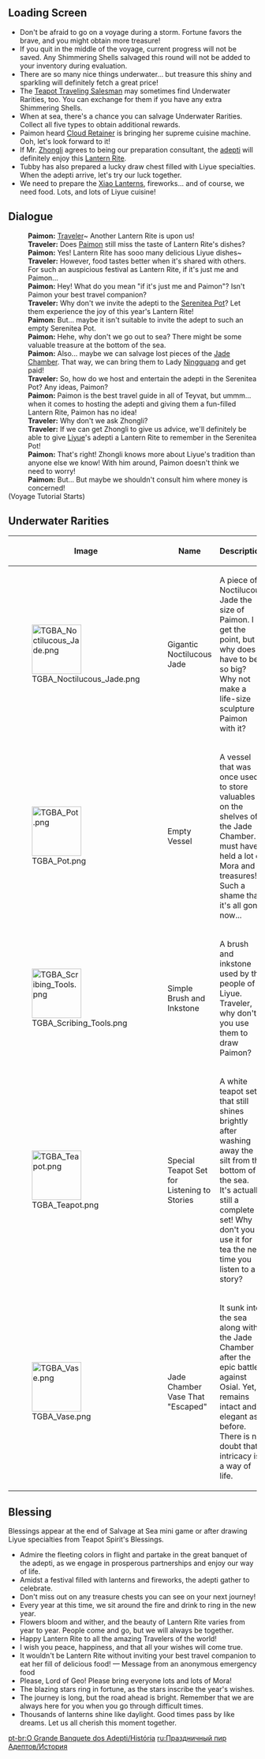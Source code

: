 {{EventTabs}}
==Loading Screen==
* Don't be afraid to go on a voyage during a storm. Fortune favors the brave, and you might obtain more treasure!
* If you quit in the middle of the voyage, current progress will not be saved. Any Shimmering Shells salvaged this round will not be added to your inventory during evaluation.
* There are so many nice things underwater... but treasure this shiny and sparkling will definitely fetch a great price!
* The [[Chubby|Teapot Traveling Salesman]] may sometimes find Underwater Rarities, too. You can exchange for them if you have any extra Shimmering Shells.
* When at sea, there's a chance you can salvage Underwater Rarities. Collect all five types to obtain additional rewards.
* Paimon heard [[Cloud Retainer]] is bringing her supreme cuisine machine. Ooh, let's look forward to it!
* If Mr. [[Zhongli]] agrees to being our preparation consultant, the [[adepti]] will definitely enjoy this [[Lantern Rite Festival|Lantern Rite]].
* Tubby has also prepared a lucky draw chest filled with Liyue specialties. When the adepti arrive, let's try our luck together.
* We need to prepare the [[Xiao Lantern]]s, fireworks... and of course, we need food. Lots, and lots of Liyue cuisine!

==Dialogue==
{{Dialogue start}}
:'''Paimon:'''  [[Traveler]]~ Another Lantern Rite is upon us!
:'''Traveler:''' Does [[Paimon]] still miss the taste of Lantern Rite's dishes?
:'''Paimon:''' Yes! Lantern Rite has sooo many delicious Liyue dishes~
:'''Traveler:''' However, food tastes better when it's shared with others. For such an auspicious festival as Lantern Rite, if it's just me and Paimon...
:'''Paimon:''' Hey! What do you mean "if it's just me and Paimon"? Isn't Paimon your best travel companion?
:'''Traveler:''' Why don't we invite the adepti to the [[Serenitea Pot]]? Let them experience the joy of this year's Lantern Rite!
:'''Paimon:''' But... maybe it isn't suitable to invite the adept to such an empty Serenitea Pot.
:'''Paimon:''' Hehe, why don't we go out to sea? There might be some valuable treasure at the bottom of the sea.
:'''Paimon:''' Also... maybe we can salvage lost pieces of the [[Jade Chamber]]. That way, we can bring them to Lady [[Ningguang]] and get paid!
:'''Traveler:''' So, how do we host and entertain the adepti in the Serenitea Pot? Any ideas, Paimon?
:'''Paimon:''' Paimon is the best travel guide in all of Teyvat, but ummm... when it comes to hosting the adepti and giving them a fun-filled Lantern Rite, Paimon has no idea!
:'''Traveler:''' Why don't we ask Zhongli?
:'''Traveler:''' If we can get Zhongli to give us advice, we'll definitely be able to give [[Liyue]]'s adepti a Lantern Rite to remember in the Serenitea Pot!
:'''Paimon:''' That's right! Zhongli knows more about Liyue's tradition than anyone else we know! With him around, Paimon doesn't think we need to worry!
:'''Paimon:''' But... But maybe we shouldn't consult him where money is concerned!
;(Voyage Tutorial Starts)
{{Dialogue end}}

==Underwater Rarities==
{|class="article-table"
!Image!!Name!!Description
|-
|[[File:TGBA Noctilucous Jade.png|100px]]
|Gigantic Noctilucous Jade
|A piece of Noctilucous Jade the size of Paimon. I get the point, but why does it have to be so big? Why not make a life-size sculpture of Paimon with it?
|-
|[[File:TGBA Pot.png|100px]]
|Empty Vessel
|A vessel that was once used to store valuables on the shelves of the Jade Chamber. It must have held a lot of Mora and treasures! Such a shame that it's all gone now...
|-
|[[File:TGBA Scribing Tools.png|100px]]
|Simple Brush and Inkstone
|A brush and inkstone used by the people of Liyue. Traveler, why don't you use them to draw Paimon?
|-
|[[File:TGBA Teapot.png|100px]]
|Special Teapot Set for Listening to Stories
|A white teapot set that still shines brightly after washing away the silt from the bottom of the sea.<br />It's actually still a complete set! Why don't you use it for tea the next time you listen to a story?
|-
|[[File:TGBA Vase.png|100px]]
|Jade Chamber Vase That "Escaped"
|It sunk into the sea along with the Jade Chamber after the epic battle against Osial. Yet, it remains intact and elegant as before. There is no doubt that intricacy is a way of life.
|}

==Blessing==
Blessings appear at the end of Salvage at Sea mini game or after drawing Liyue specialties from Teapot Spirit's Blessings.

* Admire the fleeting colors in flight and partake in the great banquet of the adepti, as we engage in prosperous partnerships and enjoy our way of life.
* Amidst a festival filled with lanterns and fireworks, the adepti gather to celebrate.
* Don't miss out on any treasure chests you can see on your next journey!
* Every year at this time, we sit around the fire and drink to ring in the new year.
* Flowers bloom and wither, and the beauty of Lantern Rite varies from year to year. People come and go, but we will always be together.
* Happy Lantern Rite to all the amazing Travelers of the world!
* I wish you peace, happiness, and that all your wishes will come true.
* It wouldn't be Lantern Rite without inviting your best travel companion to eat her fill of delicious food! — Message from an anonymous emergency food
* Please, Lord of Geo! Please bring everyone lots and lots of Mora!
* The blazing stars ring in fortune, as the stars inscribe the year's wishes.
* The journey is long, but the road ahead is bright. Remember that we are always here for you when you go through difficult times.
* Thousands of lanterns shine like daylight. Good times pass by like dreams. Let us all cherish this moment together.

[[pt-br:O Grande Banquete dos Adepti/História]]
[[ru:Праздничный пир Адептов/История]]